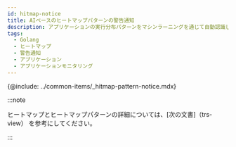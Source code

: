 ```yaml
---
id: hitmap-notice
title: AIベースのヒートマップパターンの警告通知
description: アプリケーションの実行分布パターンをマシンラーニングを通じて自動認識し、警告通知を送信します。
tags:
  - Golang
  - ヒートマップ
  - 警告通知
  - アプリケーション
  - アプリケーションモニタリング
---
```


{@include: ../common-items/_hitmap-pattern-notice.mdx}

:::note

ヒートマップとヒートマップパターンの詳細については、[次の文書]（trs-view） を参考にしてください。

:::

